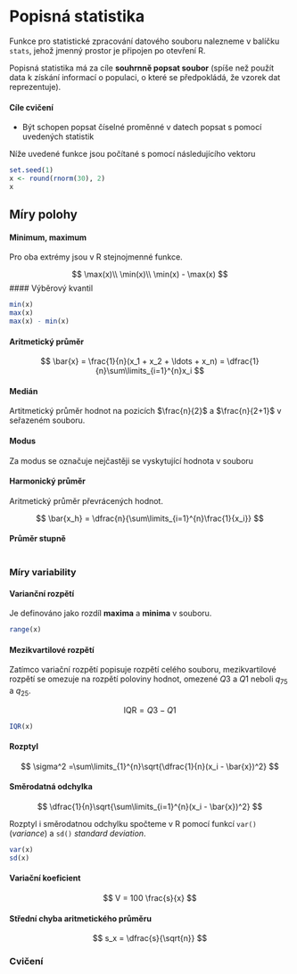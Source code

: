 # Popisná statistika

Funkce pro statistické zpracování datového souboru nalezneme v balíčku `stats`, jehož jmenný prostor je připojen po otevření R.\

Popisná statistika má za cíle **souhrnně popsat soubor** (spíše než použít data k získání informací o populaci, o které se předpokládá, že vzorek dat reprezentuje). 

#### Cíle cvičení {.unnumbered}
 - Být schopen popsat číselné proměnné v datech popsat s
 pomocí uvedených statistik\

Níže uvedené funkce jsou počítané s pomocí následujícího vektoru
```r
set.seed(1)
x <- round(rnorm(30), 2)
x
```

## Míry polohy

#### Minimum, maximum {-}

Pro oba extrémy jsou v R stejnojmenné funkce. 

$$
 \max(x)\\
 \min(x)\\
 \min(x) - \max(x)
$$
#### Výběrový kvantil


```r
min(x)
max(x)
max(x) - min(x)
```

     
#### Aritmetický průměr {-}


$$
  \bar{x} = \frac{1}{n}(x_1 + x_2 + \ldots + x_n) = \dfrac{1}{n}\sum\limits_{i=1}^{n}x_i
$$

#### Medián {-}
Artitmetický průměr hodnot na pozicích $\frac{n}{2}$ a $\frac{n}{2+1}$ v seřazeném souboru.

#### Modus {-}
Za modus se označuje nejčastěji se vyskytující hodnota v souboru
    
    
    
#### Harmonický průměr {-}

Aritmetický průměr převrácených hodnot.

$$
\bar{x_h} = \dfrac{n}{\sum\limits_{i=1}^{n}\frac{1}{x_i}}
$$


#### Průměr stupně \alpha
```r

```


### Míry variability

#### Varianční rozpětí {-}

Je definováno jako rozdíl **maxima** a **minima** v souboru.

```r
range(x)
```

#### Mezikvartilové rozpětí {-}

Zatímco variační rozpětí popisuje rozpětí celého souboru, mezikvartilové rozpětí se omezuje na rozpětí poloviny hodnot, omezené $Q3$ a $Q1$ neboli $q_{75}$ a $q_{25}$.

$$
\mathrm{IQR} = Q3 - Q1
$$
```r
IQR(x)
```

#### Rozptyl {-}
$$
     \sigma^2 =\sum\limits_{1}^{n}\sqrt{\dfrac{1}{n}(x_i - \bar{x})^2}
$$

#### Směrodatná odchylka {-}

$$
   \dfrac{1}{n}\sqrt{\sum\limits_{i=1}^{n}(x_i - \bar{x})^2}
$$

Rozptyl i směrodatnou odchylku spočteme v R pomocí funkcí `var()` (*variance*) a `sd()` *standard deviation*.

```r
var(x)
sd(x)
```

#### Variační koeficient {-}

$$
V = 100 \frac{s}{x}
$$

#### Střední chyba aritmetického průměru

$$
s_x = \dfrac{s}{\sqrt{n}}
$$

### Cvičení {-}

```r

```

